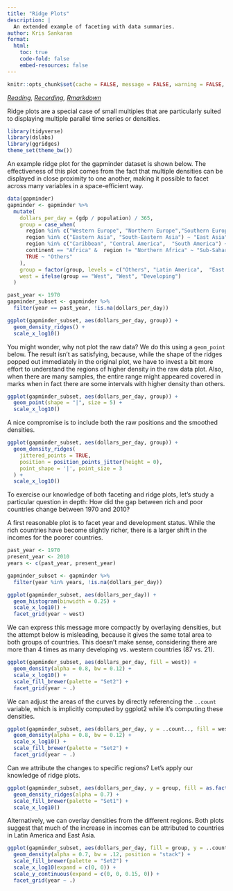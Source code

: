 ```yaml
---
title: "Ridge Plots"
description: |
  An extended example of faceting with data summaries.
author: Kris Sankaran
format:
  html:
    toc: true
    code-fold: false
    embed-resources: false
---
```



```r
knitr::opts_chunk$set(cache = FALSE, message = FALSE, warning = FALSE, echo = TRUE)
```

_[Reading](https://rafalab.github.io/dsbook/gapminder.html), [Recording](https://mediaspace.wisc.edu/media/1_9kea0t1o),  [Rmarkdown](https://github.com/krisrs1128/stat436_s24/blob/main/notes/2024-12-27-week03-02.Rmd)_

Ridge plots are a special case of small multiples that are particularly suited
to displaying multiple parallel time series or densities.

```r
library(tidyverse)
library(dslabs)
library(ggridges)
theme_set(theme_bw())
```

An example ridge plot for the gapminder dataset is shown below. The
effectiveness of this plot comes from the fact that multiple densities can be
displayed in close proximity to one another, making it possible to facet across
many variables in a space-efficient way.

```r
data(gapminder)
gapminder <- gapminder %>%
  mutate(
    dollars_per_day = (gdp / population) / 365,
    group = case_when(
      region %in% c("Western Europe", "Northern Europe","Southern Europe",  "Northern America",  "Australia and New Zealand") ~ "West",
      region %in% c("Eastern Asia", "South-Eastern Asia") ~ "East Asia",
      region %in% c("Caribbean", "Central America",  "South America") ~ "Latin America",
      continent == "Africa" &  region != "Northern Africa" ~ "Sub-Saharan", 
      TRUE ~ "Others"
    ),
    group = factor(group, levels = c("Others", "Latin America",  "East Asia", "Sub-Saharan", "West")),
    west = ifelse(group == "West", "West", "Developing")
  )
```


```r
past_year <- 1970
gapminder_subset <- gapminder %>%
  filter(year == past_year, !is.na(dollars_per_day))

ggplot(gapminder_subset, aes(dollars_per_day, group)) +  
  geom_density_ridges() +
  scale_x_log10()
```

You might wonder, why not plot the raw data? We do this using a `geom_point`
below. The result isn’t as satisfying, because, while the shape of the ridges
popped out immediately in the original plot, we have to invest a bit more effort
to understand the regions of higher density in the raw data plot. Also, when
there are many samples, the entire range might appeared covered in marks when in
fact there are some intervals with higher density than others.

```r
ggplot(gapminder_subset, aes(dollars_per_day, group)) +
  geom_point(shape = "|", size = 5) +
  scale_x_log10()
```

A nice compromise is to include both the raw positions and the smoothed
densities.

```r
ggplot(gapminder_subset, aes(dollars_per_day, group)) +
  geom_density_ridges(
    jittered_points = TRUE, 
    position = position_points_jitter(height = 0),
    point_shape = '|', point_size = 3
  ) +
  scale_x_log10()
```

To exercise our knowledge of both faceting and ridge plots, let’s study a
particular question in depth: How did the gap between rich and poor countries
change between 1970 and 2010?

A first reasonable plot is to facet year and development status. While the rich
countries have become slightly richer, there is a larger shift in the incomes
for the poorer countries.

```r
past_year <- 1970
present_year <- 2010
years <- c(past_year, present_year)

gapminder_subset <- gapminder %>%
  filter(year %in% years, !is.na(dollars_per_day))

ggplot(gapminder_subset, aes(dollars_per_day)) +
  geom_histogram(binwidth = 0.25) +
  scale_x_log10() +
  facet_grid(year ~ west)
```

We can express this message more compactly by overlaying densities, but the
attempt below is misleading, because it gives the same total area to both groups
of countries. This doesn’t make sense, considering there are more than 4 times
as many developing vs. western countries (87 vs. 21).

```r
ggplot(gapminder_subset, aes(dollars_per_day, fill = west)) +
  geom_density(alpha = 0.8, bw = 0.12) +
  scale_x_log10() +
  scale_fill_brewer(palette = "Set2") +
  facet_grid(year ~ .)
```

We can adjust the areas of the curves by directly referencing the `..count`
variable, which is implicitly computed by ggplot2 while it’s computing these
densities.

```r
ggplot(gapminder_subset, aes(dollars_per_day, y = ..count.., fill = west)) +
  geom_density(alpha = 0.8, bw = 0.12) +
  scale_x_log10() +
  scale_fill_brewer(palette = "Set2") +
  facet_grid(year ~ .)
```

Can we attribute the changes to specific regions? Let’s apply our knowledge of
ridge plots.

```r
ggplot(gapminder_subset, aes(dollars_per_day, y = group, fill = as.factor(year))) +
  geom_density_ridges(alpha = 0.7) +
  scale_fill_brewer(palette = "Set1") +
  scale_x_log10()
```

Alternatively, we can overlay densities from the different regions. Both plots
suggest that much of the increase in incomes can be attributed to countries in
Latin America and East Asia.

```r
ggplot(gapminder_subset, aes(dollars_per_day, fill = group, y = ..count..)) +
  geom_density(alpha = 0.7, bw = .12, position = "stack") +
  scale_fill_brewer(palette = "Set2") +
  scale_x_log10(expand = c(0, 0)) +
  scale_y_continuous(expand = c(0, 0, 0.15, 0)) +
  facet_grid(year ~ .)
```
